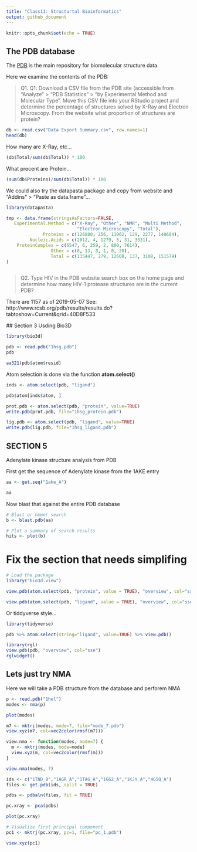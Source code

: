 ```yaml
---
title: "Class11: Structurtal Bioinformatics"
output: github_document
---
```


```r
knitr::opts_chunk$set(echo = TRUE)
```

## The PDB database

The [PDB](http://www.rcsb.org/) is the main repository for biomolecular structure data.

Here we examine the contents of the PDB:

> Q1. Q1: Download a CSV file from the PDB site (accessible from “Analyze” > “PDB Statistics” > “by Experimental Method and Molecular Type”. Move this CSV file into your RStudio project and determine the percentage of structures solved by X-Ray and Electron Microscopy. From the website what proportion of structures are protein?

```r
db <- read.csv("Data Export Summary.csv", row.names=1)
head(db)
```

How many are X-Ray, etc...

```r
(db$Total/sum(db$Total)) * 100
```

What precent are Protein...

```r
(sum(db$Proteins)/sum(db$Total)) * 100
```

We could also try the datapasta package and copy from website and 
"Addins" > "Paste as data.frame"...

```r
library(datapasta)

tmp <- data.frame(stringsAsFactors=FALSE,
   Experimental.Method = c("X-Ray", "Other", "NMR", "Multi Method",
                           "Electron Microscopy", "Total"),
              Proteins = c(126880, 256, 11062, 129, 2277, 140604),
         Nucleic.Acids = c(2012, 4, 1279, 5, 31, 3331),
    ProteinComplex = c(6547, 6, 259, 2, 800, 7614),
                 Other = c(8, 13, 8, 1, 0, 30),
                 Total = c(135447, 279, 12608, 137, 3108, 151579)
)



```

 > Q2. Type HIV in the PDB website search box on the home page and determine how many HIV-1 protease structures are in the current PDB?
 
 
 There are 1157 as of 2019-05-07 See:
 http://www.rcsb.org/pdb/results/results.do?tabtoshow=Current&qrid=40D8F533
 
 
 ## Section 3 Usding Bio3D
 
```r
library(bio3d)

pdb <- read.pdb("1hsg.pdb")
pdb
```
 
 
```r
aa321(pdb$atom$resid)
```
 
Atom selection is done via the function **atom.select()**

```r
inds <- atom.select(pdb, "ligand")
```

```r
pdb$atom[inds$atom, ]
```
 
 

 
```r
prot.pdb <- atom.select(pdb, "protein", value=TRUE)
write.pdb(prot.pdb, file="1hsg_protein.pdb")
```
 

```r
lig.pdb <- atom.select(pdb, "ligand", value=TRUE)
write.pdb(lig.pdb, file="1hsg_ligand.pdb")
```
 

## SECTION 5

Adenylate kinase structure analysis from PDB

First get the sequence of Adenylate kinase from the 1AKE entry

```r
aa <- get.seq("1ake_A")
```

```r
aa
```

Now blast that against the entire PDB database

```r
# Blast or hmmer search
b <- blast.pdb(aa)

```

```r
# Plot a summary of search results
hits <- plot(b)
```


# Fix the section that needs simplifing

```r
# Load the package
library("bio3d.view")

```

```r
view.pdb(atom.select(pdb, "protein", value = TRUE), "overview", col="sse")
```

```r
view.pdb(atom.select(pdb, "ligand", value = TRUE), "overview", col="sse")
```


Or tiddyverse style...

```r
library(tidyverse)

pdb %>% atom.select(string="ligand", value=TRUE) %>% view.pdb()
```

```r
library(rgl)
view.pdb(pdb, "overview", col="sse")
rglwidget()
```


## Lets just try NMA

Here we will take a PDB structure from the database and perforem NMA

```r
p <- read.pdb("1hel")
modes <- nma(p)
```

```r
plot(modes)
```



```r
m7 <- mktrj(modes, mode=7, file="mode_7.pdb")
view.xyz(m7, col=vec2color(rmsf(m7)))

```

```r
view.nma <- function(modes, mode=7) { 
  m <- mktrj(modes, mode=mode)
  view.xyz(m, col=vec2color(rmsf(m)))
}
```

```r
view.nma(modes, 7)
```

```r
ids <- c("1TND_B","1AGR_A","1TAG_A","1GG2_A","1KJY_A","4G5Q_A")
files <- get.pdb(ids, split = TRUE)

```

```r
pdbs <- pdbaln(files, fit = TRUE)

```

```r
pc.xray <- pca(pdbs)

```

```r
plot(pc.xray)
```

```r
# Visualize first principal component
pc1 <- mktrj(pc.xray, pc=1, file="pc_1.pdb")

```

```r
view.xyz(pc1)
```

